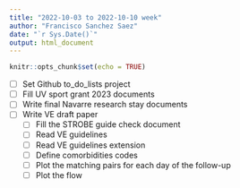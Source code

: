 ```yaml
---
title: "2022-10-03 to 2022-10-10 week"
author: "Francisco Sanchez Saez"
date: "`r Sys.Date()`"
output: html_document
---
```


```r
knitr::opts_chunk$set(echo = TRUE)
```

- [ ] Set Github to_do_lists project
- [ ] Fill UV sport grant 2023 documents
- [ ] Write final Navarre research stay documents
- [ ] Write VE draft paper 
  - [ ] Fill the STROBE guide check document
  - [ ] Read VE guidelines
  - [ ] Read VE guidelines extension
  - [ ] Define comorbidities codes
  - [ ] Plot the matching pairs for each day of the follow-up
  - [ ] Plot the flow

